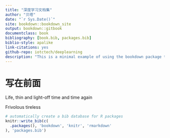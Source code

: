 ```yaml
--- 
title: "深度学习文档集"
author: "贝塔"
date: "`r Sys.Date()`"
site: bookdown::bookdown_site
output: bookdown::gitbook
documentclass: book
bibliography: [book.bib, packages.bib]
biblio-style: apalike
link-citations: yes
github-repo: iotctech/deeplearning
description: "This is a minimal example of using the bookdown package to write a book. The output format for this example is bookdown::gitbook."
---
```


# 写在前面

Life, thin and light-off time and time again

Frivolous tireless



```r
# automatically create a bib database for R packages
knitr::write_bib(c(
  .packages(), 'bookdown', 'knitr', 'rmarkdown'
), 'packages.bib')
```
